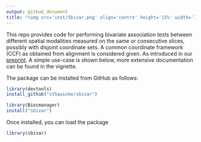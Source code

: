 ```yaml
---
output: github_document
title: "<img src='inst/Sbivar.png' align='centre' height='15%' width='15%'/>SBIVAR: Spatial BIVARiate association tests across disjoint coordinate sets"
---
```


This repo provides code for performing bivariate association tests between different spatial modalities measured on the same or consecutive slices, possibly with disjoint coordinate sets. A common coordinate framework (CCF) as obtained from alignment is considered given. As introduced in our [preprint](https://doi.org/10.1101/2025.05.20.654270). A simple use-case is shown below, more extensive documentation can be found in the vignette.

The package can be installed from GitHub as follows:

```r
library(devtools)
install_github("sthawinke/sbivar")
```

```r
library(Biocmanager)
install("sbivar")
```

Once installed, you can load the package

```r
library(sbivar)
```

